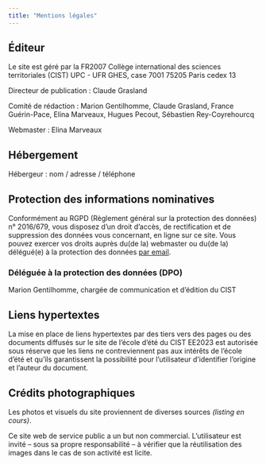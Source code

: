 ```yaml
---
title: "Mentions légales"
---
```


## Éditeur

Le site est géré par la FR2007 Collège international des sciences territoriales (CIST) UPC - UFR GHES, case 7001 75205 Paris cedex 13

Directeur de publication : Claude Grasland

Comité de rédaction : Marion Gentilhomme, Claude Grasland, France Guérin-Pace, Elina Marveaux, Hugues Pecout, Sébastien Rey-Coyrehourcq

Webmaster : Elina Marveaux

## Hébergement

Hébergeur : nom / adresse / téléphone

## Protection des informations nominatives

Conformément au RGPD (Règlement général sur la protection des données) n° 2016/679, vous disposez d'un droit d'accès, de rectification et de suppression des données vous concernant, en ligne sur ce site. Vous pouvez exercer vos droits auprès du(de la) webmaster ou du(de la) délégué(e) à la protection des données [par email](mailto:info@cist.cnrs.fr).

### Déléguée à la protection des données (DPO)

Marion Gentilhomme, chargée de communication et d'édition du CIST

## Liens hypertextes

La mise en place de liens hypertextes par des tiers vers des pages ou des documents diffusés sur le site de l'école d'été du CIST EE2023 est autorisée sous réserve que les liens ne contreviennent pas aux intérêts de l'école d'été et qu'ils garantissent la possibilité pour l'utilisateur d'identifier l'origine et l'auteur du document.

## Crédits photographiques

Les photos et visuels du site proviennent de diverses sources *(listing en cours)*.

Ce site web de service public a un but non commercial. L'utilisateur est invité -- sous sa propre responsabilité -- à vérifier que la réutilisation des images dans le cas de son activité est licite.
